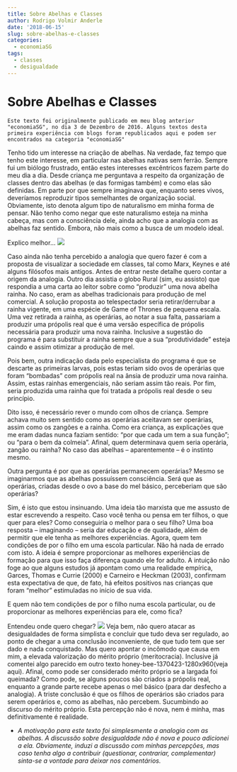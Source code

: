 ---
title: Sobre Abelhas e Classes
author: Rodrigo Volmir Anderle
date: '2018-06-15'
slug: sobre-abelhas-e-classes
categories:
  - economiaSG
tags:
  - classes
  - desigualdade
---
# Sobre Abelhas e Classes

` Este texto foi originalmente publicado em meu blog anterior "economiaSG", no dia 3 de Dezembro de 2016. Alguns textos desta primeira experiência com blogs foram republicados aqui e podem ser encontrados na categoria "economiaSG" `

 Tenho tido um interesse na criação de abelhas. Na verdade, faz tempo que tenho este interesse, em particular  nas abelhas nativas sem ferrão. Sempre fui um biólogo frustrado, então estes interesses excêntricos fazem parte do meu dia a dia. Desde criança me perguntava a respeito da organização de classes dentro das abelhas (e das formigas também) e como elas são definidas. Em parte por que sempre imaginava que, enquanto seres vivos, deveríamos reproduzir tipos semelhantes de organização social. Obviamente, isto denota algum tipo de naturalismo em minha forma de pensar.  Não tenho como negar que este naturalismo esteja na minha cabeça, mas com a consciência dele, ainda acho que a analogia com as abelhas faz sentido. Embora, não mais como a busca de um modelo ideal.  
  
 Explico melhor… 
 ![](SobreAbelhaseClasses.jpg)
 
 Caso ainda não tenha percebido a analogia que quero fazer é com a proposta de visualizar a sociedade em classes, tal como Marx, Keynes  e até alguns filósofos mais antigos. Antes de entrar neste detalhe quero contar a origem da analogia. Outro dia assistia o globo Rural (sim, eu assisto) que respondia a uma carta ao leitor sobre como “produzir” uma nova abelha rainha. No caso, eram as abelhas tradicionais para produção de mel comercial. A solução proposta ao telespectador seria retirar/derrubar a rainha vigente, em uma espécie de Game of Thrones de pequena escala. Uma vez retirada a rainha, as operárias, ao notar a sua falta, passariam a produzir uma própolis real que é uma versão específica de própolis necessária para produzir uma nova rainha. Inclusive a sugestão do programa é para substituir a rainha sempre que a sua “produtividade” esteja caindo e assim otimizar a produção de mel.
  
 Pois bem, outra indicação dada pelo especialista do programa é que se descarte as primeiras larvas, pois estas teriam sido ovos de operárias que foram “bombadas” com própolis real na ânsia de produzir uma nova rainha. Assim, estas rainhas emergenciais, não seriam assim tão reais. Por fim, seria produzida uma rainha que foi tratada a própolis real desde o seu princípio.
  
 Dito isso, é necessário rever o mundo com olhos de criança. Sempre achava muito sem sentido como as operárias aceitavam ser operárias, assim como os zangões e a rainha.  Como era criança, as explicações que me eram dadas nunca faziam sentido: “por que cada um tem a sua função”; ou “para o bem da colmeia”. Afinal, quem determinava quem seria operária, zangão ou rainha? No caso das abelhas – aparentemente – é o instinto mesmo.
  
 Outra pergunta é por que as operárias permanecem operárias? Mesmo se imaginarmos que as abelhas possuíssem consciência. Será que as operárias, criadas desde o ovo a base do mel básico, perceberiam que são operárias?
  
 Sim, é isto que estou insinuando. Uma ideia tão marxista que me assusto de estar escrevendo a respeito. Caso você tenha ou pensa em ter filhos, o que quer para eles? Como conseguiria o melhor para o seu filho? Uma boa resposta – imaginando – seria dar educação e de qualidade, além de permitir que ele tenha as melhores experiências. Agora, quem tem condições de por o filho em uma escola particular. Não há nada de errado com isto. A ideia é sempre proporcionar as melhores experiências de formação para que isso faça diferença quando ele for adulto. A intuição não foge ao que alguns estudos já apontam como uma realidade empírica, Garces, Thomas e Currie (2000) e Carneiro e Heckman (2003), confirmam esta expectativa de que, de fato, há efeitos positivos nas crianças que foram “melhor” estimuladas no início de sua vida.
  
 E quem não tem condições de por o filho numa escola particular, ou de proporcionar as melhores experiências para ele, como fica?
  
 Entendeu onde quero chegar?
![](https://upload.wikimedia.org/wikipedia/commons/a/a8/Bees_Collecting_Pollen_2004-08-14.jpg)
 Veja bem, não quero atacar as desigualdades de forma simplista e concluir que tudo deva ser regulado, ao ponto de chegar a uma conclusão inconveniente, de que tudo tem que ser dado e nada conquistado. Mas quero apontar o incômodo que causa em mim, a elevada valorização do mérito próprio (meritocracia). Inclusive já comentei algo parecido em outro texto honey-bee-1370423-1280x960(veja aqui). Afinal, como pode ser considerado mérito próprio se a largada foi queimada?  Como pode, se alguns poucos são criados a própolis real, enquanto a grande parte recebe apenas o mel básico (para dar desfecho a analogia). A triste conclusão é que os filhos de operários são criados para serem operários e, como as abelhas, não percebem. Sucumbindo ao discurso do mérito próprio. Esta percepção não é nova, nem é minha, mas definitivamente é realidade.  


  * *A motivação para este texto foi simplesmente a analogia com as abelhas. A discussão sobre desigualdade não é nova e pouco adicionei a ela. Obviamente, induzi a discussão com minhas percepções, mas caso tenha algo a contribuir (questionar, contrariar, complementar) sinta-se a vontade para deixar nos comentários.*
